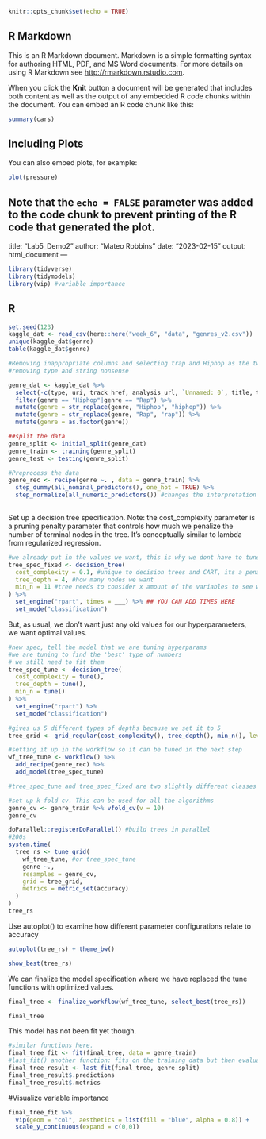 
```r
knitr::opts_chunk$set(echo = TRUE)
```

## R Markdown

This is an R Markdown document. Markdown is a simple formatting syntax for authoring HTML, PDF, and MS Word documents. For more details on using R Markdown see <http://rmarkdown.rstudio.com>.

When you click the **Knit** button a document will be generated that includes both content as well as the output of any embedded R code chunks within the document. You can embed an R code chunk like this:

```r
summary(cars)
```

## Including Plots

You can also embed plots, for example:

```r
plot(pressure)
```

Note that the `echo = FALSE` parameter was added to the code chunk to prevent printing of the R code that generated the plot.
---
title: "Lab5_Demo2"
author: "Mateo Robbins"
date: "2023-02-15"
output: html_document
---

```r
library(tidyverse)
library(tidymodels)
library(vip) #variable importance
```
## R
```r
set.seed(123)
kaggle_dat <- read_csv(here::here("week_6", "data", "genres_v2.csv"))
unique(kaggle_dat$genre)
table(kaggle_dat$genre)

#Removing inappropriate columns and selecting trap and Hiphop as the two genres here and making case consistent
#removing type and string nonsense

genre_dat <- kaggle_dat %>%
  select(-c(type, uri, track_href, analysis_url, `Unnamed: 0`, title, tempo, id, song_name)) %>% #remove similar columns, just has info for the song itself
  filter(genre == "Hiphop"|genre == "Rap") %>%
  mutate(genre = str_replace(genre, "Hiphop", "hiphop")) %>%
  mutate(genre = str_replace(genre, "Rap", "rap")) %>%
  mutate(genre = as.factor(genre))
```

```r
##split the data
genre_split <- initial_split(genre_dat)
genre_train <- training(genre_split)
genre_test <- testing(genre_split)
```

```r
#Preprocess the data
genre_rec <- recipe(genre ~. , data = genre_train) %>% 
  step_dummy(all_nominal_predictors(), one_hot = TRUE) %>% 
  step_normalize(all_numeric_predictors()) #changes the interpretation
  
```

Set up a decision tree specification. Note: the cost_complexity parameter is a pruning penalty parameter that controls how much we penalize the number of terminal nodes in the tree.  It's conceptually similar to lambda from regularized regression.

```r
#we already put in the values we want, this is why we dont have to tune
tree_spec_fixed <- decision_tree(
  cost_complexity = 0.1, #unique to decision trees and CART, its a penalizing thing
  tree_depth = 4, #how many nodes we want
  min_n = 11 #tree needs to consider x amount of the variables to see what it can minimize it by
) %>% 
  set_engine("rpart", times = ___) %>% ## YOU CAN ADD TIMES HERE
  set_mode("classification")
```

But, as usual, we don't want just any old values for our hyperparameters, we want optimal values.
```r
#new spec, tell the model that we are tuning hyperparams
#we are tuning to find the 'best' type of numbers
# we still need to fit them
tree_spec_tune <- decision_tree(
  cost_complexity = tune(), 
  tree_depth = tune(), 
  min_n = tune() 
) %>% 
  set_engine("rpart") %>% 
  set_mode("classification")

#gives us 5 different types of depths because we set it to 5
tree_grid <- grid_regular(cost_complexity(), tree_depth(), min_n(), levels = 5)
```

```r
#setting it up in the workflow so it can be tuned in the next step
wf_tree_tune <- workflow() %>% 
  add_recipe(genre_rec) %>% 
  add_model(tree_spec_tune)

#tree_spec_tune and tree_spec_fixed are two slightly different classes
```

```r
#set up k-fold cv. This can be used for all the algorithms
genre_cv <- genre_train %>% vfold_cv(v = 10)
genre_cv

```

```r
doParallel::registerDoParallel() #build trees in parallel
#200s
system.time(
  tree_rs <- tune_grid(
    wf_tree_tune, #or tree_spec_tune
    genre ~.,
    resamples = genre_cv,
    grid = tree_grid,
    metrics = metric_set(accuracy)
  )
)
tree_rs
```
Use autoplot() to examine how different parameter configurations relate to accuracy 
```r
autoplot(tree_rs) + theme_bw()

```

```r
show_best(tree_rs)
```

We can finalize the model specification where we have replaced the tune functions with optimized values.

```r
final_tree <- finalize_workflow(wf_tree_tune, select_best(tree_rs))

final_tree
```

This model has not been fit yet though.

```r
#similar functions here.
final_tree_fit <- fit(final_tree, data = genre_train)
#last_fit() another function: fits on the training data but then evaluates on the test data
final_tree_result <- last_fit(final_tree, genre_split)
final_tree_result$.predictions
final_tree_result$.metrics
```

#Visualize variable importance
```r
final_tree_fit %>% 
  vip(geom = "col", aesthetics = list(fill = "blue", alpha = 0.8)) +
  scale_y_continuous(expand = c(0,0))

```


